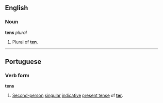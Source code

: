 ==English==
===Noun===
'''tens''' ''plural''

#Plural of '''[[ten]]'''.

----
==Portuguese==
===Verb form===
'''tens'''

#[[Second-person]] [[singular]] [[indicative]] [[present tense]] of '''[[ter#Portuguese|ter]]'''.